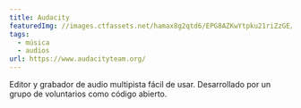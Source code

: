 ```yaml
---
title: Audacity
featuredImg: //images.ctfassets.net/hamax8g2qtd6/EPG8AZKwYtpku21riZzGE/401d1e50745f2adc1bf90557498e9516/audacity-icono.jpg
tags:
  - música
  - audios
url: https://www.audacityteam.org/
---
```

Editor y grabador de audio multipista fácil de usar. Desarrollado por un grupo de voluntarios como código abierto.
